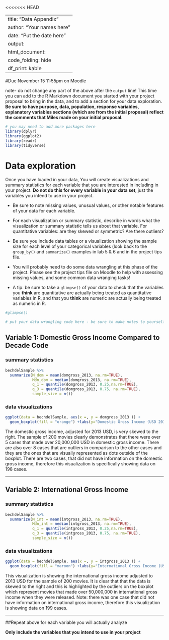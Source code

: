 <<<<<<< HEAD

---
title: "Data Appendix"
author: "Your names here"
date: "Put the date here"
output: 
  html_document:
    code_folding: hide
    df_print: kable
---

#Due November 15 11:55pm on Moodle

note- do not change any part of the above after the `output` line! This time you can add to the R Markdown document you started with your project proposal to bring in the data, and to add a section for your data exploration. __Be sure  to have purpose, data, population, response variables, explanatory variables sections (which are from the initial proposal) reflect the comments that Miles made on your initial proposal.__


```r
# you may need to add more packages here
library(dplyr)
library(ggplot2)
library(readr)
library(tidyverse)
```


# Data exploration

Once you have loaded in your data, You will create visualizations and summary statistics for each variable that you are interested in including in your project. __Do not do this for every variable in your data set__, just the variables you intend to use in your project.  

* Be sure to note missing values, unusual values, or other notable features of your data for each variable.  

* For each visualization or summary  statistic,  describe  in  words  what  the  visualization  or  summary  statistic tells us about that variable. For quantitative variables: are they skewed or symmetric? Are there outliers?

* Be sure you include data tables or a visualization showing the sample size for each level of your categorical variables (look back to the `group_by()` and `summarize()` examples in lab 5 & 6 and in the project tips file. 

* You will probably need to do some data wrangling at this phase of the project. Please see the project tips file on Moodle to help with assessing missing values, and some common data wranging tasks! 

* A tip: be sure to take a `glimpse()` of your data to check that the variables you **think** are quantitative are actually being treated as quantitative variables in R, and that you **think** are numeric are actually being treated as numeric in R.

```r
#glimpse()
```


```r
# put your data wrangling code here - be sure to make notes to yourself about what you are doing in each step!

```



## Variable 1: Domestic Gross Income Compared to Decade Code 

### summary statistics 

```r
bechdelSample %>%
  summarize(M_dom = mean(domgross_2013, na.rm=TRUE), 
            Mdn_dom = median(domgross_2013, na.rm=TRUE),
            q_1 = quantile(domgross_2013, 0.25,na.rm=TRUE),
            q_3 = quantile(domgross_2013, 0.75, na.rm=TRUE),
            sample_size = n())
```



### data visualizations

```r
ggplot(data = bechdelSample, aes(x =, y = domgross_2013 )) +
  geom_boxplot(fill = "orange") +labs(y="Domestic Gross Income (USD 2013)")
```

The domestic gross income, adjusted for 2013 USD, is very skewed to the right. The sample of 200 movies clearly demonstrates that there were over 5 cases that made over 20,000,000 USD in domestic gross income. There are also over 8 cases that are outliers in comparison to the other cases and they are the ones that are visually represented as dots outside of the boxplot. There are two cases, that did not have information on the domestic gross income, therefore this visualization is specifically showing data on 198 cases.


***

## Variable 2: International Gross Income

### summary statistics 

```r
bechdelSample %>%
  summarize(M_int = mean(intgross_2013, na.rm=TRUE), 
            Mdn_int = median(intgross_2013, na.rm=TRUE),
            q_1 = quantile(intgross_2013, 0.25,na.rm=TRUE),
            q_3 = quantile(intgross_2013, 0.75, na.rm=TRUE),
            sample_size = n())
```


### data visualizations

```r
ggplot(data = bechdelSample, aes(x =, y = intgross_2013 )) +
  geom_boxplot(fill = "maroon") +labs(y="International Gross Income (USD 2013)")
```

This visualization is showing the international gross income adjusted to 2013 USD for the sample of 200 movies. It is clear that that the data is skewed to the right and this is highlighted by the outliers on the boxplot which represent movies that made over 50,000,000 in international gross income when they were released. Note: there was one case that did not have information on international gross income, therefore this visualization is showing data on 199 cases. 



***

##Repeat above for each variable you will actually analyze

__Only include the variables that you intend to use in your project__




